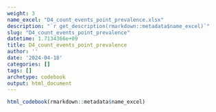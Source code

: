 ```yaml
---
weight: 3
name_excel: "D4_count_events_point_prevalence.xlsx"
description: "`r get_description(rmarkdown::metadata$name_excel)`"
slug: "D4_count_events_point_prevalence"
datetime: 1.7134366e+09
title: D4_count_events_point_prevalence
author: ''
date: '2024-04-18'
categories: []
tags: []
archetype: codebook
output: html_document
---
```


```r
html_codebook(rmarkdown::metadata$name_excel)
```
